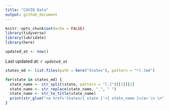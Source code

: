 ```yaml
---
title: "COVID Data"
output: github_document
---
```


```r
knitr::opts_chunk$set(echo = FALSE)
library(tidyverse)
library(lubridate)
library(here)

updated_at <- now()
```

Last updated at: `r updated_at`

```r
states_md <- list.files(path = here("States"), pattern = "*[.]md")

for(state in states_md) {
  state_name <- str_split(state, pattern = "[.]")[[1]][1]
  state_name <- str_replace(state_name, "_", " ")
  state_name <- str_to_title(state_name)
  print(str_glue("<a href='States/{ state }'>{ state_name }</a> \n \n"))
}
```

